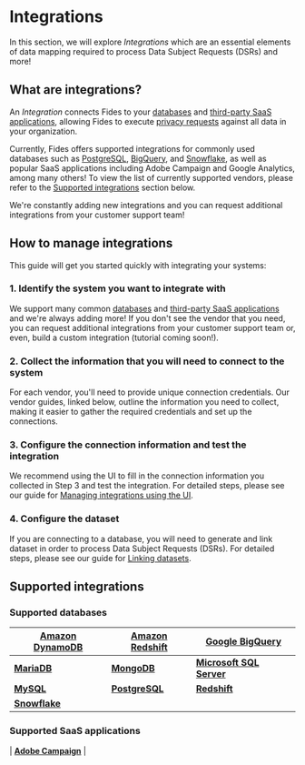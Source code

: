 
# Integrations
In this section, we will explore _Integrations_ which are an essential elements of data mapping required to process Data Subject Requests (DSRs) and more!

## What are integrations?

An _Integration_ connects Fides to your [databases](integrations/databases) and [third-party SaaS applications](integrations/saas-integrations), allowing Fides to execute [privacy requests](privacy-requests) against all data in your organization.

Currently, Fides offers supported integrations for commonly used databases such as [PostgreSQL](integrations/databases/postgresql), [BigQuery](integrations/databases/bigquery), and [Snowflake](integrations/databases/snowflake), as well as popular SaaS applications including Adobe Campaign and Google Analytics, among many others! To view the list of currently supported vendors, please refer to the [Supported integrations](#supported_integrations) section below.

We're constantly adding new integrations and you can request additional integrations from your customer support team!


## How to manage integrations
This guide will get you started quickly with integrating your systems:

### 1. Identify the system you want to integrate with
We support many common [databases](./integrations/databases) and [third-party SaaS applications](./integrations/saas-integrations) and we're always adding more! 
If you don't see the vendor that you need, you can request additional integrations from your customer support team or, even, build a custom integration (tutorial coming soon!). 

### 2. Collect the information that you will need to connect to the system
For each vendor, you'll need to provide unique connection credentials. Our vendor guides, linked below, outline the information you need to collect, making it easier to gather the required credentials and set up the connections.

### 3. Configure the connection information and test the integration
We recommend using the UI to fill in the connection information you collected in Step 3 and test the integration. For detailed steps, please see our guide for [Managing integrations using the UI](integrations/manage-integrations).

### 4. Configure the dataset
If you are connecting to a database, you will need to generate and link dataset in order to process Data Subject Requests (DSRs).  For detailed steps, please see our guide for [Linking datasets](/user-guides/datasets/link-datasets).


## Supported integrations

### Supported databases

| [**Amazon DynamoDB**](/user-guides/integrations/databases/dynamodb) | [**Amazon Redshift**](/user-guides/integrations/databases/redshift) | [**Google BigQuery**](/user-guides/integrations/databases/bigquery) | 
| ------------ | ------------ | ------------ | 
| [**MariaDB**](/user-guides/integrations/databases/mariadb) | [**MongoDB**](/user-guides/integrations/databases/mongodb) | [**Microsoft SQL Server**](/user-guides/integrations/databases/mssql) | 
| [**MySQL**](/user-guides/integrations/databases/mysql) | [**PostgreSQL**](/user-guides/integrations/databases/postgresql) | [**Redshift**](/user-guides/integrations/databases/redshift) |
| [**Snowflake**](/user-guides/integrations/databases/snowflake) | 

### Supported SaaS applications
| [**Adobe Campaign**](/user-guides/integrations/databases/dynamodb) |